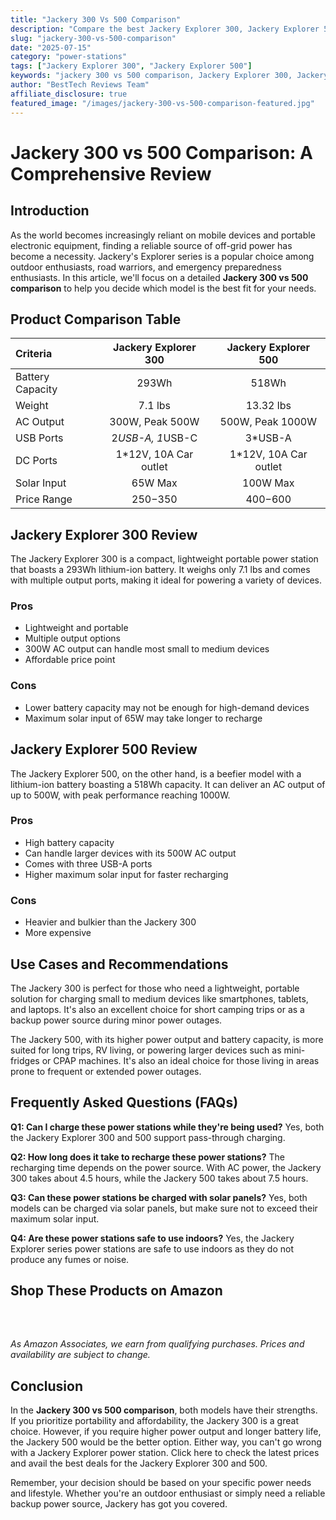 ```yaml
---
title: "Jackery 300 Vs 500 Comparison"
description: "Compare the best Jackery Explorer 300, Jackery Explorer 500 and more. Find the perfect power stations with our detailed reviews and recommendations."
slug: "jackery-300-vs-500-comparison"
date: "2025-07-15"
category: "power-stations"
tags: ["Jackery Explorer 300", "Jackery Explorer 500"]
keywords: "jackery 300 vs 500 comparison, Jackery Explorer 300, Jackery Explorer 500"
author: "BestTech Reviews Team"
affiliate_disclosure: true
featured_image: "/images/jackery-300-vs-500-comparison-featured.jpg"
---
```


# Jackery 300 vs 500 Comparison: A Comprehensive Review

## Introduction

As the world becomes increasingly reliant on mobile devices and portable electronic equipment, finding a reliable source of off-grid power has become a necessity. Jackery's Explorer series is a popular choice among outdoor enthusiasts, road warriors, and emergency preparedness enthusiasts. In this article, we'll focus on a detailed **Jackery 300 vs 500 comparison** to help you decide which model is the best fit for your needs.

## Product Comparison Table

| Criteria | <ProductLink productName="Jackery Explorer 300" asin="B082TMBYR6">Jackery Explorer 300</ProductLink> | Jackery Explorer 500 |
|:---|:---:|:---:|
| Battery Capacity | 293Wh | 518Wh |
| Weight | 7.1 lbs | 13.32 lbs |
| AC Output | 300W, Peak 500W | 500W, Peak 1000W |
| USB Ports | 2*USB-A, 1*USB-C | 3*USB-A |
| DC Ports | 1*12V, 10A Car outlet | 1*12V, 10A Car outlet |
| Solar Input | 65W Max | 100W Max |
| Price Range | $250-$350 | $400-$600 |

## <ProductLink productName="Jackery Explorer 300" asin="B082TMBYR6">Jackery Explorer 300</ProductLink> Review

The <ProductLink productName="Jackery Explorer 300" asin="B082TMBYR6">Jackery Explorer 300</ProductLink> is a compact, lightweight portable power station that boasts a 293Wh lithium-ion battery. It weighs only 7.1 lbs and comes with multiple output ports, making it ideal for powering a variety of devices. 

### Pros
* Lightweight and portable
* Multiple output options
* 300W AC output can handle most small to medium devices
* Affordable price point

### Cons
* Lower battery capacity may not be enough for high-demand devices
* Maximum solar input of 65W may take longer to recharge

## <ProductLink productName="Jackery Explorer 500" asin="B084HPQ96Y">Jackery Explorer 500</ProductLink> Review

The <ProductLink productName="Jackery Explorer 500" asin="B084HPQ96Y">Jackery Explorer 500</ProductLink>, on the other hand, is a beefier model with a lithium-ion battery boasting a 518Wh capacity. It can deliver an AC output of up to 500W, with peak performance reaching 1000W.

### Pros
* High battery capacity
* Can handle larger devices with its 500W AC output
* Comes with three USB-A ports
* Higher maximum solar input for faster recharging

### Cons
* Heavier and bulkier than the Jackery 300
* More expensive

## Use Cases and Recommendations

The Jackery 300 is perfect for those who need a lightweight, portable solution for charging small to medium devices like smartphones, tablets, and laptops. It's also an excellent choice for short camping trips or as a backup power source during minor power outages.

The Jackery 500, with its higher power output and battery capacity, is more suited for long trips, RV living, or powering larger devices such as mini-fridges or CPAP machines. It's also an ideal choice for those living in areas prone to frequent or extended power outages.

## Frequently Asked Questions (FAQs)

**Q1: Can I charge these power stations while they're being used?**
Yes, both the Jackery Explorer 300 and 500 support pass-through charging.

**Q2: How long does it take to recharge these power stations?**
The recharging time depends on the power source. With AC power, the Jackery 300 takes about 4.5 hours, while the Jackery 500 takes about 7.5 hours.

**Q3: Can these power stations be charged with solar panels?**
Yes, both models can be charged via solar panels, but make sure not to exceed their maximum solar input.

**Q4: Are these power stations safe to use indoors?**
Yes, the Jackery Explorer series power stations are safe to use indoors as they do not produce any fumes or noise.


## Shop These Products on Amazon

<div style="display: flex; gap: 1rem; flex-wrap: wrap; margin: 2rem 0;">
  <AmazonButton productName="Jackery Explorer 300" asin="B082TMBYR6" />
  <AmazonButton productName="Jackery Explorer 500" asin="B084HPQ96Y" />
</div>

*As Amazon Associates, we earn from qualifying purchases. Prices and availability are subject to change.*

## Conclusion

In the **Jackery 300 vs 500 comparison**, both models have their strengths. If you prioritize portability and affordability, the Jackery 300 is a great choice. However, if you require higher power output and longer battery life, the Jackery 500 would be the better option. Either way, you can't go wrong with a Jackery Explorer power station. Click here to check the latest prices and avail the best deals for the <ProductLink productName="Jackery Explorer 300" asin="B082TMBYR6">Jackery Explorer 300</ProductLink> and 500.

Remember, your decision should be based on your specific power needs and lifestyle. Whether you're an outdoor enthusiast or simply need a reliable backup power source, Jackery has got you covered.